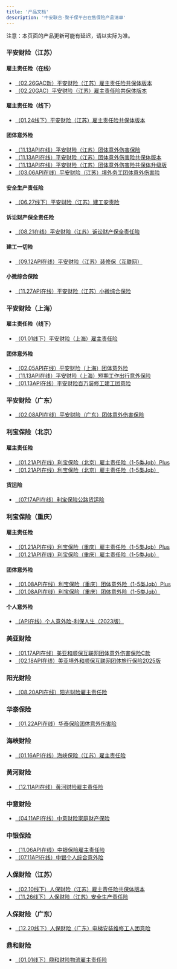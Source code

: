 ```yaml
---
title: '产品文档'
description: '中安联合-聚千保平台在售保险产品清单'
---
```


<Note>
  注意：本页面的产品更新可能有延迟，请以实际为准。
</Note>

### 平安财险（江苏）
#### 雇主责任险（在线）
- [（02.26GAC新）平安财险（江苏）雇主责任险共保体版本](/ProductDocumentation/Products/（GAC新）平安财险（江苏）雇主责任险共保体版本)
- [（02.20GAC）平安财险（江苏）雇主责任险共保体版本](/ProductDocumentation/Products/（GAC）平安财险（江苏）雇主责任险共保体版本)

#### 雇主责任险（线下）
- [（01.24线下）平安财险（江苏）雇主责任险共保体版本](/ProductDocumentation/Products/（线下）平安财险（江苏）雇主责任险共保体版本)

#### 团体意外险
- [（11.13API在线）平安财险（江苏）团体意外伤害保险](/ProductDocumentation/Products/平安财险（江苏）团体意外伤害保险)
- [（11.13API在线）平安财险（江苏）团体意外伤害险共保体版本](/ProductDocumentation/Products/平安财险（江苏）团体意外伤害险共保体版本)
- [（11.13API在线）平安财险（江苏）团体意外伤害险共保体升级版](/ProductDocumentation/Products/平安财险（江苏）团体意外伤害险共保体升级版)
- [（03.06API在线）平安财险（江苏）境外务工团体意外伤害险](/ProductDocumentation/Products/平安财险（江苏）境外务工团体意外伤害险)

#### 安全生产责任险
- [（06.27线下）平安财险（江苏）建工安责险](/ProductDocumentation/Products/平安财险（江苏）建工安责险)

#### 诉讼财产保全责任险
- [（08.21在线）平安财险（江苏）诉讼财产保全责任险](/ProductDocumentation/Products/平安财险（江苏）诉讼财产保全责任险)

#### 建工一切险
- [（09.12API在线）平安财险（江苏）装修保（互联网）](/ProductDocumentation/Products/平安财险（江苏）装修保（互联网）)

#### 小微综合保险
- [（11.27API在线）平安财险（江苏）小微综合保险](/ProductDocumentation/Products/平安财险（江苏）小微综合保险)

### 平安财险（上海）
#### 雇主责任险（线下）
- [（01.01线下）平安财险（上海）雇主责任险](/ProductDocumentation/Products/平安财险（上海）雇主责任险)

#### 团体意外险
- [（02.05API在线）平安财险（上海）团体意外险](/ProductDocumentation/Products/平安财险（上海）团体意外险)
- [（11.13API在线）平安财险（上海）短期工作出行意外保险](/ProductDocumentation/Products/平安财险（上海）短期工作出行意外保险)
- [（01.13API在线）平安财险百万装修工建工团意险](/ProductDocumentation/Products/平安财险百万装修工建工团意险)

### 平安财险（广东）
- [（02.08API在线）平安财险（广东）团体意外伤害保险](/ProductDocumentation/Products/平安财险（广东）团体意外伤害保险)

### 利宝保险（北京）
#### 雇主责任险
- [（01.21API在线）利宝保险（北京）雇主责任险（1-5类Jqb）Plus](/ProductDocumentation/Products/利宝保险（北京）雇主责任险（1-5类Jqb）Plus)
- [（01.21API在线）利宝保险（北京）雇主责任险（1-5类Jqb）](/ProductDocumentation/Products/利宝保险（北京）雇主责任险（1-5类Jqb）)

#### 货运险
- [（07.17API在线）利宝保险公路货运险](/ProductDocumentation/Products/利宝保险公路货运险)

### 利宝保险（重庆）
#### 雇主责任险
- [（01.21API在线）利宝保险（重庆）雇主责任险（1-5类Jqb）Plus](/ProductDocumentation/Products/利宝保险（重庆）雇主责任险（1-5类Jqb）Plus)
- [（01.21API在线）利宝保险（重庆）雇主责任险（1-5类Jqb）](/ProductDocumentation/Products/利宝保险（重庆）雇主责任险（1-5类Jqb）)

#### 团体意外险
- [（01.08API在线）利宝保险（重庆）团体意外险（1-5类Jqb）Plus](/ProductDocumentation/Products/利宝保险（重庆）团体意外险（1-5类Jqb）Plus)
- [（01.08API在线）利宝保险（重庆）团体意外险（1-5类Jqb）](/ProductDocumentation/Products/利宝保险（重庆）团体意外险（1-5类Jqb）)

#### 个人意外险
- [（API在线）个人意外险-利保人生（2023版）](/ProductDocumentation/Products/个人意外险-利保人生（2023版）)

### 美亚财险
- [（01.17API在线）美亚和顺保互联网团体意外伤害保险C款](/ProductDocumentation/Products/美亚和顺保互联网团体意外伤害保险C款)
- [（02.18API在线）美亚境外和顺保互联网团体旅行保险2025版](/ProductDocumentation/Products/美亚境外和顺保互联网团体旅行保险2025版)

### 阳光财险
- [（08.20API在线）阳光财险雇主责任险](/ProductDocumentation/Products/阳光财险雇主责任险)

### 华泰保险
- [（01.22API在线）华泰保险团体意外伤害险](/ProductDocumentation/Products/华泰保险团体意外伤害险)

### 海峡财险
- [（01.16API在线）海峡保险（江苏）雇主责任险](/ProductDocumentation/Products/海峡保险（江苏）雇主责任险)

### 黄河财险
- [（12.11API在线）黄河财险雇主责任险](/ProductDocumentation/Products/黄河财险雇主责任险)

### 中意财险
- [（04.11API在线）中意财险家庭财产保险](/ProductDocumentation/Products/中意财险家庭财产保险)

### 中银保险
- [（11.06API在线）中银保险雇主责任险](/ProductDocumentation/Products/中银保险雇主责任险)
- [（07.11API在线）中银个人综合意外险](/ProductDocumentation/Products/中银个人综合意外险)

### 人保财险（江苏）
- [（02.10线下）人保财险（江苏）雇主责任险共保体版本](/ProductDocumentation/Products/人保财险（江苏）雇主责任险共保体版本)
- [（11.26线下）人保财险（江苏）安全生产责任险](/ProductDocumentation/Products/人保财险（江苏）安全生产责任险)

### 人保财险（广东）
- [（12.20线下）人保财险（广东）电梯安装维修工人团意险](/ProductDocumentation/Products/人保财险（广东）电梯安装维修工人团意险)

### 鼎和财险
- [（01.01线下）鼎和财险物流雇主责任险](/ProductDocumentation/Products/鼎和财险物流雇主责任险)




